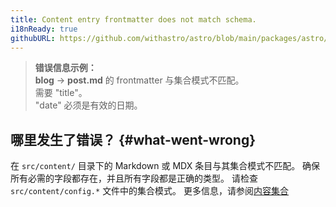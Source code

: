 ```yaml
---
title: Content entry frontmatter does not match schema.
i18nReady: true
githubURL: https://github.com/withastro/astro/blob/main/packages/astro/src/core/errors/errors-data.ts
---
```


> **错误信息示例：**<br/>
**blog** → **post.md** 的 frontmatter 与集合模式不匹配。<br/>
需要 "title"。<br/>
"date" 必须是有效的日期。

## 哪里发生了错误？ \{#what-went-wrong\}

在 `src/content/` 目录下的 Markdown 或 MDX 条目与其集合模式不匹配。
确保所有必需的字段都存在，并且所有字段都是正确的类型。
请检查 `src/content/config.*` 文件中的集合模式。
更多信息，请参阅[内容集合](/zh-cn/guides/content-collections/)




